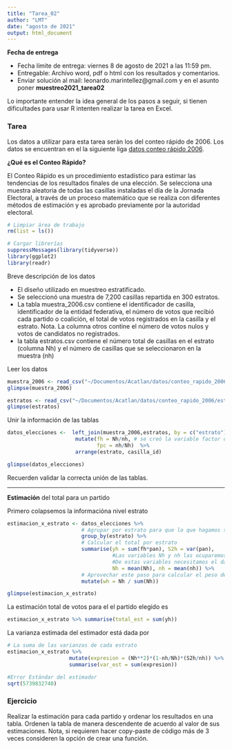 ```yaml
---
title: "Tarea_02"
author: "LMT"
date: "agosto de 2021"
output: html_document
---
```


**Fecha de entrega**

* Fecha límite de entrega: viernes 8 de agosto de 2021 a las 11:59 pm.
* Entregable: Archivo word, pdf o html con los resultados y comentarios. 
* Enviar solución al mail: leonardo.marintellez@gmail.com y en el asunto poner **muestreo2021_tarea02**

Lo importante entender la idea general de los pasos a seguir, si tienen dificultades para usar R intenten realizar la tarea en Excel.


### Tarea

Los datos a utilizar para esta tarea serán los del conteo rápido de 2006. Los datos se encuentran en el la siguiente liga [datos conteo rápido 2006](https://drive.google.com/drive/folders/1C0mzbDDK-m4fZfg69iTlOy8v1cUDz_hn?usp=sharing).

**¿Qué es el Conteo Rápido?**

El Conteo Rápido es un procedimiento estadístico para estimar las tendencias de los resultados finales de una elección. Se selecciona una muestra aleatoria de todas las casillas instaladas el día de la Jornada Electoral, a través de un proceso matemático que se realiza con diferentes métodos de estimación y es aprobado previamente por la autoridad electoral.



```r
# Limpiar área de trabajo
rm(list = ls())
```


```r
# Cargar librerías
suppressMessages(library(tidyverse))
library(ggplot2)
library(readr)
```

Breve descripción de los datos

* El diseño utilizado en muestreo estratificado. 
* Se seleccionó una muestra de 7,200 casillas repartida en 300 estratos.
* La tabla muestra_2006.csv contiene el identificador de casilla, identificador de la entidad federativa, el número de votos que recibió cada partido o coalición, el total de votos registrados en la casilla y el estrato. Nota. La columna otros contine el número de votos nulos y votos de candidatos no registrados.
* la tabla estratos.csv contiene el número total de casillas en el estrato (columna Nh) y el número de casillas que se seleccionaron en la muestra (nh)


Leer los datos

```r
muestra_2006 <- read_csv("~/Documentos/Acatlan/datos/conteo_rapido_2006/muestra_2006.csv")
glimpse(muestra_2006)
```


```r
estratos <- read_csv("~/Documentos/Acatlan/datos/conteo_rapido_2006/estratos.csv")
glimpse(estratos)
```

Unir la información de las tablas

```r
datos_elecciones <-  left_join(muestra_2006,estratos, by = c("estrato")) %>% 
                      mutate(fh = Nh/nh, # se creó la variable factor de expansión de cada estrato
                             fpc = nh/Nh)  %>% 
                      arrange(estrato, casilla_id)

glimpse(datos_elecciones)

```

Recuerden validar la correcta unión de las tablas.

---

**Estimación** del total para un partido

Primero colapsemos la informacióna  nivel estrato

```r
estimacion_x_estrato <- datos_elecciones %>% 
                        # Agrupar por estrato para que lo que hagamos se haga por bloques (en este caso por estrato)
                        group_by(estrato) %>% 
                        # Calcular el total por estrato
                        summarise(yh = sum(fh*pan), S2h = var(pan),
                                  #Las variables Nh y nh las ocuparemos más adelante por eso también las incluimos. 
                                  #De estas variables necesitamos el dato por estrato así que por eso pedimos la media,
                                  Nh = mean(Nh), nh = mean(nh)) %>% 
                        # Aprovechar este paso para calcular el peso de los estratos
                        mutate(wh = Nh / sum(Nh))

glimpse(estimacion_x_estrato)

```

La estimación total de votos para el el partido elegido es

```r
estimacion_x_estrato %>% summarise(total_est = sum(yh))
```

La varianza estimada del estimador está dada por 

```r
# La suma de las varianzas de cada estrato
estimacion_x_estrato %>% 
                    mutate(expresion = (Nh**2)*(1-nh/Nh)*(S2h/nh)) %>% 
                    summarise(var_est = sum(expresion))
```

```r
#Error Estándar del estimador
sqrt(5739832740)
```


### Ejercicio

Realizar  la estimación para cada partido y ordenar los resultados en una tabla. Ordenen la tabla de manera descendente de acuerdo al valor de sus estimaciones. Nota, si requieren hacer copy-paste de código más de 3 veces consideren la opción de crear una función. 
